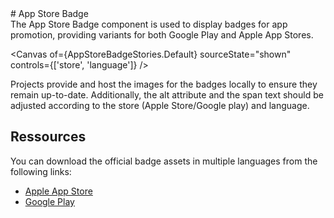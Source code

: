 
<Meta of={AppStoreBadgeStories} />

<div className="docs-title">
  # App Store Badge

  <nav>
    <link-design of={JSON.stringify(AppStoreBadgeStories)}></link-design>
  </nav>
</div>

<div className="lead">
  The App Store Badge component is used to display badges for app promotion, providing variants for both Google Play and Apple App Stores.
</div>

<Canvas of={AppStoreBadgeStories.Default} sourceState="shown" controls={['store', 'language']} />

Projects provide and host the images for the badges locally to ensure they remain up-to-date. Additionally, the alt attribute and the span text should be adjusted according to the store (Apple Store/Google play) and language.

## Ressources

You can download the official badge assets in multiple languages from the following links:

<ul>
  <li><a href="https://developer.apple.com/app-store/marketing/guidelines/">Apple App Store</a></li>
  <li><a href="https://partnermarketinghub.withgoogle.com/brands/google-play/visual-identity/badge-guidelines/?folder=65628">Google Play</a></li>
</ul>
